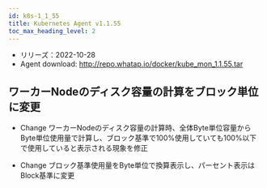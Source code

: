 ```yaml
---
id: k8s-1_1_55
title: Kubernetes Agent v1.1.55
toc_max_heading_level: 2
---
```



-   リリーズ：2022-10-28
-   Agent download: http://repo.whatap.io/docker/kube_mon_1.1.55.tar

## ワーカーNodeのディスク容量の計算をブロック単位に変更

-   <Status>Change</Status> ワーカーNodeのディスク容量の計算時、全体Byte単位容量からByte単位使用量で計算し、ブロック基準で100%使用していても100%以下で使用していると表示される現象を修正

-   <Status>Change</Status> ブロック基準使用量をByte単位で換算表示し、パーセント表示はBlock基準に変更
